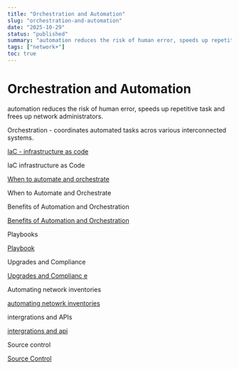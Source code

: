 ```yaml
---
title: "Orchestration and Automation"
slug: "orchestration-and-automation"
date: "2025-10-29"
status: "published"
summary: "automation reduces the risk of human error, speeds up repetitive task and frees up network administrators."
tags: ["network+"]
toc: true
---
```


# Orchestration and Automation

automation reduces the risk of human error, speeds up repetitive task and frees up network administrators. 

Orchestration - coordinates automated tasks acros various interconnected systems. 

[IaC - infrastructure as code ](Orchestration%20and%20Automation/IaC%20-%20infrastructure%20as%20code%202666f82ab00580f68d3dd0be1214ca02.md)

IaC infrastructure as Code 

[When to automate and orchestrate ](Orchestration%20and%20Automation/When%20to%20automate%20and%20orchestrate%202666f82ab005805ba489dccdc75ed056.md)

When to Automate and Orchestrate 

Benefits of Automation and Orchestration 

[Benefits of Automation and Orchestration](Orchestration%20and%20Automation/Benefits%20of%20Automation%20and%20Orchestration%202666f82ab00580149680ff46696b90ee.md)

Playbooks 

[Playbook ](Orchestration%20and%20Automation/Playbook%202666f82ab00580f3ace0e979e4e129e2.md)

Upgrades and Compliance 

[Upgrades and Complianc e](Orchestration%20and%20Automation/Upgrades%20and%20Complianc%20e%202666f82ab0058052ac38e859a92fcc9c.md)

Automating network inventories 

[automating netowrk inventories ](Orchestration%20and%20Automation/automating%20netowrk%20inventories%202666f82ab0058019990ed2deefe6b4ba.md)

intergrations and APIs 

[intergrations and api ](Orchestration%20and%20Automation/intergrations%20and%20api%202666f82ab00580ac89f1f5fb549972a5.md)

Source control 

[Source Control ](Orchestration%20and%20Automation/Source%20Control%202666f82ab0058057bc0ef0eecbef04c5.md)

[](Orchestration%20and%20Automation/Untitled%202666f82ab0058086b738cdef223398f8.md)